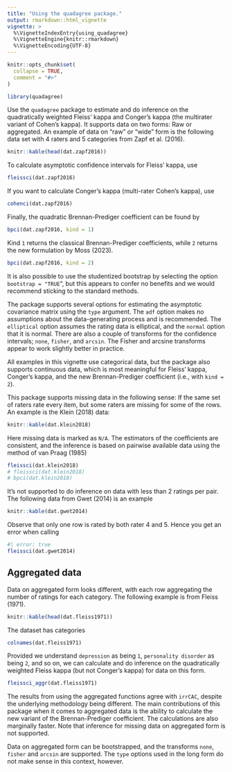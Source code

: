 ```yaml
---
title: "Using the quadagree package."
output: rmarkdown::html_vignette
vignette: >
  %\VignetteIndexEntry{using_quadagree}
  %\VignetteEngine{knitr::rmarkdown}
  %\VignetteEncoding{UTF-8}
---
```


```r
knitr::opts_chunk$set(
  collapse = TRUE,
  comment = "#>"
)
```

```r
library(quadagree)
```

Use the `quadagree` package to estimate and do inference on the quadratically weighted Fleiss' kappa and Conger's kappa (the multirater variant of Cohen's kappa). It supports data on two forms: Raw or aggregated. An example of data on "raw" or "wide" form is the following data set with 4 raters and 5 categories from Zapf et al. (2016).

```r
knitr::kable(head(dat.zapf2016))
```

To calculate asymptotic confidence intervals for Fleiss' kappa, use
```r
fleissci(dat.zapf2016)
```
If you want to calculate Conger's kappa (multi-rater Cohen's kappa), use
```r
cohenci(dat.zapf2016)
```
Finally, the quadratic Brennan-Prediger coefficient can be found by
```r
bpci(dat.zapf2016, kind = 1)
```
Kind `1` returns the classical Brennan-Prediger coefficients, while `2` returns
the new formulation by Moss (2023).
```r
bpci(dat.zapf2016, kind = 2)
```

It is also possible to use the studentized bootstrap by selecting the option `bootstrap = "TRUE`", but this appears to confer no benefits and we would recommend sticking to the standard methods.

The package supports several options for estimating the asymptotic covariance 
matrix using the `type` argument. The `adf` option makes no assumptions about the data-generating process and is recommended. The `elliptical` option assumes the rating data is elliptical, and the `normal` option that it is normal. There are also a couple of transforms for the confidence intervals; `none`, `fisher`, and `arcsin`. The Fisher and arcsine transforms appear to work slightly better in practice.

All examples in this vignette use categorical data, but the package also supports continuous data, which is most meaningful for Fleiss' kappa, Conger's kappa, and the new Brennan-Prediger coefficient (i.e., with `kind = 2`).

This package supports missing data in the following sense: If the same set of raters rate every item, but some raters are missing for some of the rows. An example is the Klein (2018) data:

```r
knitr::kable(dat.klein2018)
```
Here missing data is marked as `N/A`. The estimators of the coefficients are consistent, and the inference is based on pairwise available data using the method of van Praag (1985)

```r
fleissci(dat.klein2018)
# fleissci(dat.klein2018)
# bpci(dat.klein2018)
```

It's not supported to do inference on data with less than $2$ ratings per pair. The following data from Gwet (2014) is an example

```r
knitr::kable(dat.gwet2014)
```

Observe that only one row is rated by both rater 4 and 5. Hence you get an error when calling

```r
#| error: true
fleissci(dat.gwet2014)
```

## Aggregated data
Data on aggregated form looks different, with each row aggregating the number of ratings for each category. The following example is from Fleiss (1971).

```r
knitr::kable(head(dat.fleiss1971))
```

The dataset has categories
```r
colnames(dat.fleiss1971)
```
Provided we understand `depression` as being `1`, `personality disorder` as being `2`, and so on, we can calculate and do inference on the quadratically weighted Fleiss kappa (but not Conger's kappa) for data on this form.

```r
fleissci_aggr(dat.fleiss1971)
```
The results from using the aggregated functions agree with `irrCAC`, despite the underlying methodology being different. The main contributions of this package when it comes to aggregated data is the ability to calculate the new variant of the Brennan-Prediger coefficient. The calculations are also marginally faster. Note that inference for missing data on aggregated form is not supported.

Data on aggregated form can be bootstrapped, and the transforms `none`, `fisher` and `arcsin` are supported. The `type` options used in the long form do not make sense in this context, however.
